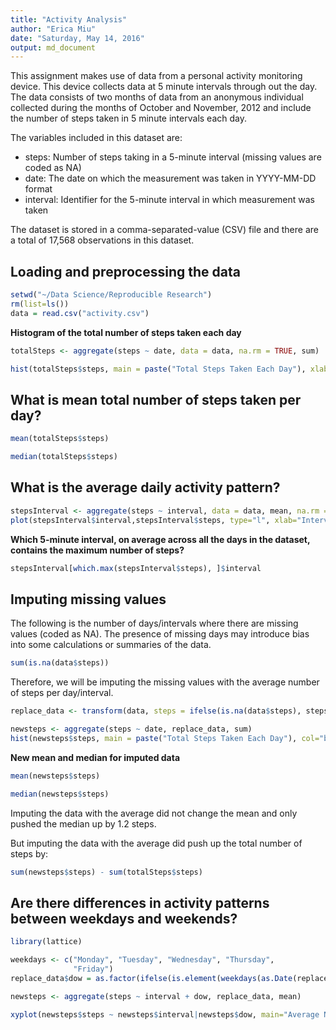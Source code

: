 ```yaml
---
title: "Activity Analysis"
author: "Erica Miu"
date: "Saturday, May 14, 2016"
output: md_document
---
```

 
This assignment makes use of data from a personal activity monitoring device. This device collects data at 5 minute intervals through out the day. The data consists of two months of data from an anonymous individual collected during the months of October and November, 2012 and include the number of steps taken in 5 minute intervals each day.

The variables included in this dataset are:

* steps: Number of steps taking in a 5-minute interval (missing values are coded as NA)
* date: The date on which the measurement was taken in YYYY-MM-DD format
* interval: Identifier for the 5-minute interval in which measurement was taken

The dataset is stored in a comma-separated-value (CSV) file and there are a total of 17,568 observations in this dataset.

## Loading and preprocessing the data
```r
setwd("~/Data Science/Reproducible Research")
rm(list=ls())
data = read.csv("activity.csv")
```
**Histogram of the total number of steps taken each day**
```r
totalSteps <- aggregate(steps ~ date, data = data, na.rm = TRUE, sum)

hist(totalSteps$steps, main = paste("Total Steps Taken Each Day"), xlab = "Steps Every Day", col="orange")

```
## What is mean total number of steps taken per day?

```r

mean(totalSteps$steps)

median(totalSteps$steps)

```
## What is the average daily activity pattern? ##
```r
stepsInterval <- aggregate(steps ~ interval, data = data, mean, na.rm = TRUE)
plot(stepsInterval$interval,stepsInterval$steps, type="l", xlab="Interval", ylab="Number of Steps",main="Average Number of Steps per Day by Interval")

```

**Which 5-minute interval, on average across all the days in the dataset, **
**contains the maximum number of steps?**
```r
stepsInterval[which.max(stepsInterval$steps), ]$interval
```
## Imputing missing values

The following is the number of days/intervals where there are missing values (coded as NA). The presence of missing days may introduce bias into some calculations or summaries of the data.  

```r
sum(is.na(data$steps))
```
Therefore, we will be imputing the missing values with the average number of steps per day/interval.
```r
replace_data <- transform(data, steps = ifelse(is.na(data$steps), stepsInterval$steps[match(data$interval, stepsInterval$interval)], data$steps))

newsteps <- aggregate(steps ~ date, replace_data, sum)
hist(newsteps$steps, main = paste("Total Steps Taken Each Day"), col="blue", xlab="Number of Steps")

```

**New mean and median for imputed data**
```r

mean(newsteps$steps)

median(newsteps$steps)

```
Imputing the data with the average did not change the mean and only pushed the median up by 1.2 steps. 

But imputing the data with the average did push up the total number of steps by:
```r
sum(newsteps$steps) - sum(totalSteps$steps)
```

## Are there differences in activity patterns between weekdays and weekends?
```r
library(lattice)

weekdays <- c("Monday", "Tuesday", "Wednesday", "Thursday", 
              "Friday")
replace_data$dow = as.factor(ifelse(is.element(weekdays(as.Date(replace_data$date)),weekdays), "Weekday", "Weekend"))

newsteps <- aggregate(steps ~ interval + dow, replace_data, mean)

xyplot(newsteps$steps ~ newsteps$interval|newsteps$dow, main="Average Number of Steps per Day by Interval",xlab="Interval", ylab="Number of Steps",layout=c(1,2), type="l", par.settings = list(strip.background=list(col="lightgrey")))
```